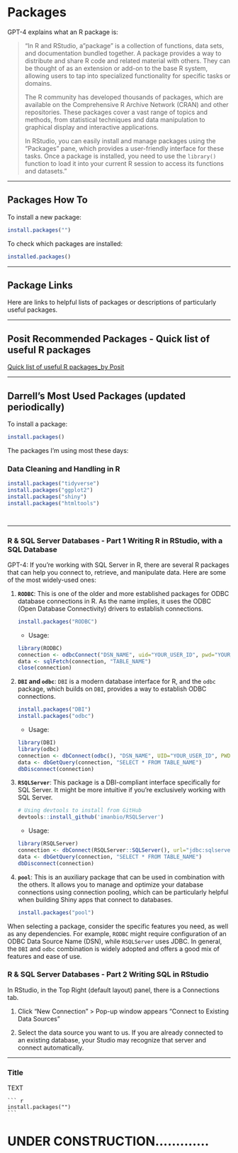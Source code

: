 # Packages

GPT-4 explains what an R package is:

> "In R and RStudio, a"package" is a collection of functions, data sets, and documentation bundled together. A package provides a way to distribute and share R code and related material with others. They can be thought of as an extension or add-on to the base R system, allowing users to tap into specialized functionality for specific tasks or domains.
>
> The R community has developed thousands of packages, which are available on the Comprehensive R Archive Network (CRAN) and other repositories. These packages cover a vast range of topics and methods, from statistical techniques and data manipulation to graphical display and interactive applications.
>
> In RStudio, you can easily install and manage packages using the "Packages" pane, which provides a user-friendly interface for these tasks. Once a package is installed, you need to use the `library()` function to load it into your current R session to access its functions and datasets."

------------------------------------------------------------------------

## Packages How To

To install a new package:

```r
install.packages("")
```

To check which packages are installed:

```r
installed.packages()
```

------------------------------------------------------------------------

## Package Links

Here are links to helpful lists of packages or descriptions of particularly useful packages.

------------------------------------------------------------------------

## Posit Recommended Packages - Quick list of useful R packages

[Quick list of useful R packages_by Posit](https://support.posit.co/hc/en-us/articles/201057987-Quick-list-of-useful-R-packages)

------------------------------------------------------------------------

## Darrell's Most Used Packages (updated periodically)

To install a package:

```r

install.packages()
```

The packages I'm using most these days:

### Data Cleaning and Handling in R

```r
install.packages("tidyverse")
install.packages("ggplot2")
install.packages("shiny")
install.packages("htmltools")




```

------------------------------------------------------------------------

### R & SQL Server Databases - Part 1 Writing R in RStudio, with a SQL Database

GPT-4: If you're working with SQL Server in R, there are several R packages that can help you connect to, retrieve, and manipulate data. Here are some of the most widely-used ones:

1.  **`RODBC`**: This is one of the older and more established packages for ODBC database connections in R. As the name implies, it uses the ODBC (Open Database Connectivity) drivers to establish connections.

    ``` r
    install.packages("RODBC")
    ```

    -   Usage:

    ``` r
    library(RODBC)
    connection <- odbcConnect("DSN_NAME", uid="YOUR_USER_ID", pwd="YOUR_PASSWORD")
    data <- sqlFetch(connection, "TABLE_NAME")
    close(connection)
    ```

2.  **`DBI` and `odbc`**: `DBI` is a modern database interface for R, and the `odbc` package, which builds on `DBI`, provides a way to establish ODBC connections.

    ``` r
    install.packages("DBI")
    install.packages("odbc")
    ```

    -   Usage:

    ``` r
    library(DBI)
    library(odbc)
    connection <- dbConnect(odbc(), "DSN_NAME", UID="YOUR_USER_ID", PWD="YOUR_PASSWORD")
    data <- dbGetQuery(connection, "SELECT * FROM TABLE_NAME")
    dbDisconnect(connection)
    ```

3.  **`RSQLServer`**: This package is a DBI-compliant interface specifically for SQL Server. It might be more intuitive if you're exclusively working with SQL Server.

    ``` r
    # Using devtools to install from GitHub
    devtools::install_github('imanbio/RSQLServer')
    ```

    -   Usage:

    ``` r
    library(RSQLServer)
    connection <- dbConnect(RSQLServer::SQLServer(), url="jdbc:sqlserver://SERVER_NAME;databaseName=DB_NAME", user="YOUR_USER_ID", password="YOUR_PASSWORD")
    data <- dbGetQuery(connection, "SELECT * FROM TABLE_NAME")
    dbDisconnect(connection)
    ```

4.  **`pool`**: This is an auxiliary package that can be used in combination with the others. It allows you to manage and optimize your database connections using connection pooling, which can be particularly helpful when building Shiny apps that connect to databases.

    ``` r
    install.packages("pool")
    ```

When selecting a package, consider the specific features you need, as well as any dependencies. For example, `RODBC` might require configuration of an ODBC Data Source Name (DSN), while `RSQLServer` uses JDBC. In general, the `DBI` and `odbc` combination is widely adopted and offers a good mix of features and ease of use.

### R & SQL Server Databases - Part 2 Writing SQL in RStudio

In RStudio, in the Top Right (default layout) panel, there is a Connections tab.

1.  Click "New Connection" \> Pop-up window appears "Connect to Existing Data Sources"

2.  Select the data source you want to us. If you are already connected to an existing database, your Studio may recognize that server and connect automatically.

------------------------------------------------------------------------

### Title

TEXT

````         
``` r
install.packages("")
```
````

# UNDER CONSTRUCTION.............

